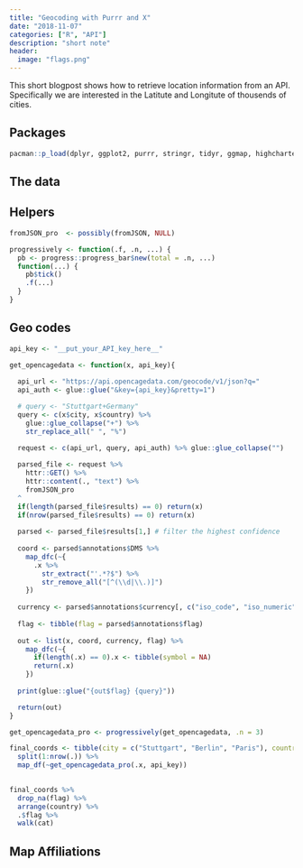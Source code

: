 ```yaml
---
title: "Geocoding with Purrr and X"
date: "2018-11-07"
categories: ["R", "API"]
description: "short note"
header:
  image: "flags.png"
---
```



This short blogpost shows how to retrieve location information from an API. Specifically we are interested in the Latitute and Longitute of thousends of cities. 


## Packages


```r
pacman::p_load(dplyr, ggplot2, purrr, stringr, tidyr, ggmap, highcharter, jsonlite, httr)
```


## The data



## Helpers

```r
fromJSON_pro  <- possibly(fromJSON, NULL)

progressively <- function(.f, .n, ...) {
  pb <- progress::progress_bar$new(total = .n, ...)
  function(...) {
    pb$tick()
    .f(...)
  }
}
```


## Geo codes

<!--`r api_key <- "62c5d45b86b644e2a80de0a2c3c37d25"`-->

```r
api_key <- "__put_your_API_key_here__"

get_opencagedata <- function(x, api_key){
  
  api_url <- "https://api.opencagedata.com/geocode/v1/json?q="
  api_auth <- glue::glue("&key={api_key}&pretty=1")

  # query <- "Stuttgart+Germany"  
  query <- c(x$city, x$country) %>% 
    glue::glue_collapse("+") %>% 
    str_replace_all(" ", "%")

  request <- c(api_url, query, api_auth) %>% glue::glue_collapse("")
  
  parsed_file <- request %>%
    httr::GET() %>%
    httr::content(., "text") %>% 
    fromJSON_pro
  ^
  if(length(parsed_file$results) == 0) return(x)
  if(nrow(parsed_file$results) == 0) return(x)
  
  parsed <- parsed_file$results[1,] # filter the highest confidence
  
  coord <- parsed$annotations$DMS %>% 
    map_dfc(~{
      .x %>% 
        str_extract("'.*?$") %>% 
        str_remove_all("[^(\\d|\\.)]")
    })
  
  currency <- parsed$annotations$currency[, c("iso_code", "iso_numeric", "name", "symbol")] 
  
  flag <- tibble(flag = parsed$annotations$flag)
  
  out <- list(x, coord, currency, flag) %>% 
    map_dfc(~{
      if(length(.x) == 0).x <- tibble(symbol = NA)
      return(.x)
    })
  
  print(glue::glue("{out$flag} {query}"))

  return(out)
}

get_opencagedata_pro <- progressively(get_opencagedata, .n = 3)

final_coords <- tibble(city = c("Stuttgart", "Berlin", "Paris"), country = c("Germany", "Germany", "France")) %>%
  split(1:nrow(.)) %>%
  map_df(~get_opencagedata_pro(.x, api_key))
  

final_coords %>%
  drop_na(flag) %>%
  arrange(country) %>% 
  .$flag %>% 
  walk(cat)
```


## Map Affiliations
